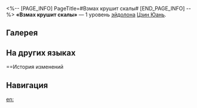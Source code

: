 <%-- [PAGE_INFO]
PageTitle=#Взмах крушит скалы#
[END_PAGE_INFO] --%>
{{Эйдолон Инфобокс
|Название         = Взмах крушит скалы
|Изображение      = Эйдолон Взмах крушит скалы.png
|Персонаж         = Цзин Юань
|Уровень          = 1
|Длительность     = 
|Описание         = Когда Повелитель молний атакует, множитель урона по соседним целям повышается на 25% от множителя урона поражённого противника.
|Свойство1        = 
|Масштабирование1 = 
}}
'''«Взмах крушит скалы»''' — 1 уровень [[эйдолон]]а [[Цзин Юань]].

==Галерея==
{{Галерея|position=left|captionalign=center
|Персонаж Цзин Юань Эйдолон 1.png|Осколок Эйдолона
}}

==На других языках==
{{На других языках
|en   = Slash, Seas Split
|zhs  = 星流霆击碎昆冈
|zht  = 星流霆擊碎昆岡
|ja   = {{Rubi|流星雷霆|りゅうせいらいてい}}
{{Rubi|山|やま}}をも{{Rubi|砕|くだ}}く
|ko   = 곤륜을 파괴하는 성류 뇌격
|es   = Corte, acantilados cercenados
|fr   = Entaille clivante
|ru   = Взмах крушит скалы
|th   = Slash, Seas Split
|vi   = Lôi Kích Phá Núi
|de   = Blitz, gespaltene Klippen
|id   = Slash, Seas Split
|pt   = Corte, Mares Partidos
}}

==История изменений
{{История изменений|3.5}}

==Навигация==
{{Навык Навбокс|Цзин Юань}}

[[en:]]